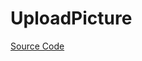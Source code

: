 
<Meta of={UploadPictureStories} />

# UploadPicture

<Description of={UploadPicture} />

[Source Code](https://github.com/Mezzanine-UI/mezzanine/blob/main/packages/react/src/Upload/UploadPicture.tsx)

<ArgTypes of={UploadPicture} />
